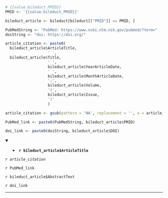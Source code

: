 <!-- ### Article {{i}} -->

<!-- #### Article `r '{{value.bileduct_PMID}}'`. -->

```r
# {{value.bileduct_PMID}}
PMID <- '{{value.bileduct_PMID}}'

bileduct_article <- bileduct[bileduct[["PMID"]] == PMID, ]


```


```r
PubMedString <- "PubMed: https://www.ncbi.nlm.nih.gov/pubmed/?term="
doiString <- "doi: https://doi.org/"
```


```r

article_citation <- paste0(
  bileduct_article$ArticleTitle,
                   ' ',
  bileduct_article$Title,
                   ' ',
                   bileduct_article$YearArticleDate,
                   ' ',
                   bileduct_article$MonthArticleDate,
                   ';',
                   bileduct_article$Volume,
                   '(',
                   bileduct_article$Issue,
                   ')'
                   )

article_citation <- gsub(pattern = 'NA', replacement = '', x = article_citation)

PubMed_link <- paste0(PubMedString, bileduct_article$PMID)

doi_link <- paste0(doiString, bileduct_article$DOI)

```



<details open> <summary>
- **`r bileduct_article$ArticleTitle`**
</summary>

*`r article_citation`*

`r PubMed_link`

`r bileduct_article$AbstractText`

`r doi_link`

</details>

---


